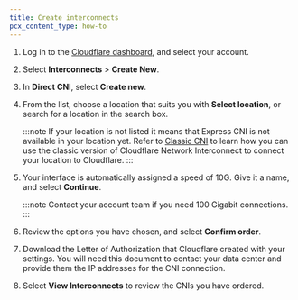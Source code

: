 ```yaml
---
title: Create interconnects
pcx_content_type: how-to
---
```


1. Log in to the [Cloudflare dashboard](https://developers.cloudflare.com/), and select your account.

2. Select **Interconnects** > **Create New**.

3. In **Direct CNI**, select **Create new**.

4. From the list, choose a location that suits you with **Select location**, or search for a location in the search box.

   :::note
   If your location is not listed it means that Express CNI is not available in your location yet. Refer to [Classic CNI](/network-interconnect/classic-cni/) to learn how you can use the classic version of Cloudflare Network Interconnect to connect your location to Cloudflare.
   :::

5. Your interface is automatically assigned a speed of 10G. Give it a name, and select **Continue**.

   :::note
   Contact your account team if you need 100 Gigabit connections.
   :::

6. Review the options you have chosen, and select **Confirm order**.

7. Download the Letter of Authorization that Cloudflare created with your settings. You will need this document to contact your data center and provide them the IP addresses for the CNI connection.

8. Select **View Interconnects** to review the CNIs you have ordered.
